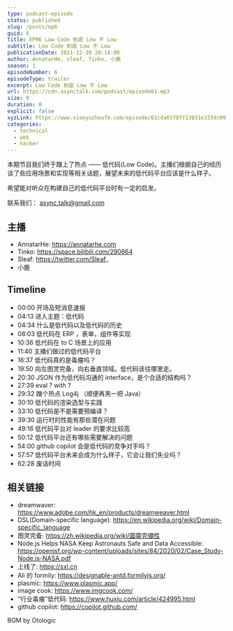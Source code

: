 ```yaml
---
type: podcast-episode
status: published
slug: /posts/ep6
guid: 6
title: EP06 Low Code 到底 Low 不 Low
subtitle: Low Code 到底 Low 不 Low
publicationDate: 2021-12-30 20:14:00
author: AnnatarHe, sleaf, Tinko, 小鹿
season: 1
episodeNumber: 6
episodeType: trailer
excerpt: Low Code 到底 Low 不 Low
url: https://cdn.asynctalk.com/podcast/episode01.mp3
size: 0
duration: 0
explicit: false
xyzLink: https://www.xiaoyuzhoufm.com/episode/61cda65f8ff13831e333dc09
categories:
  - technical
  - web
  - hacker
---
```


本期节目我们终于蹭上了热点 —— 低代码(Low Code)。主播们根据自己的经历谈了些应用场景和实现等相关话题，展望未来的低代码平台应该是什么样子。

希望能对听众在构建自己的低代码平台时有一定的启发。

联系我们： async.talk@gmail.com


## 主播

* AnnatarHe: https://annatarhe.com
* Tinko: https://space.bilibili.com/290664
* Sleaf: https://twitter.com/Sleaf_
* 小鹿


## Timeline

* 00:00 开场及短消息速报
* 04:13 进入主题：低代码
* 04:34 什么是低代码以及低代码的历史
* 08:03 低代码在 ERP ，表单，组件等实现
* 10:36 低代码在 to C 场景上的应用
* 11:40 主播们做过的低代码平台
* 16:37 低代码真的是毒瘤吗？
* 19:50 向左图灵完备，向右垂直领域。低代码该往哪里走。
* 20:30 JSON 作为低代码沟通的 interface，是个合适的结构吗？
* 27:39 eval ? with ?
* 29:32 蹭个热点 Log4j （顺便再黑一把 Java）
* 30:10 低代码的渲染选型与实践
* 33:10 低代码是不是需要预编译？
* 39:30 运行时的性能有那些潜在问题
* 49:16 低代码平台对 leader 的要求比较高
* 50:12 低代码平台还有哪些需要解决的问题
* 54:00 github copilot 会是低代码的竞争对手吗？
* 57:57 低代码平台未来会成为什么样子，它会让我们失业吗？
* 62:28 废话时间


## 相关链接

* dreamwaver: https://www.adobe.com/hk_en/products/dreamweaver.html
* DSL(Domain-specific language): https://en.wikipedia.org/wiki/Domain-specific_language
* 图灵完备: https://zh.wikipedia.org/wiki/圖靈完備性
* Node.js Helps NASA Keep Astronauts Safe and Data Accessible: https://openjsf.org/wp-content/uploads/sites/84/2020/02/Case_Study-Node.js-NASA.pdf
* 上线了: https://sxl.cn
* Ali 的 formily: https://designable-antd.formilyjs.org/
* plasmic: https://www.plasmic.app/
* image cook: https://www.imgcook.com/
* “行业毒瘤”低代码: https://www.huxiu.com/article/424995.html
* github copilot: https://copilot.github.com/

BGM by Otologic